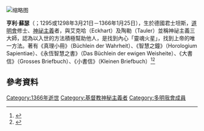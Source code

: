 {{multiple issues|
{{Expand language|time=2016-04-01T04:01:19+00:00}}
{{expand|time=2016-04-01T04:01:19+00:00}}
{{expert|time=2016-04-01T04:01:19+00:00}}
}}
[[File:Suso_bild.jpg|缩略图]]
{{Christian mysticism |expanded=13th/14th}}

'''亨利·蘇瑟'''（{{lang-de|Heinrich Seuse}}；1295或1298年3月21日－1366年1月25日），生於德國君士坦斯，[[道明會|道明會]]修士、[[神祕主義|神祕主義]]者，與艾克哈（Eckhart）及陶勒（Tauler）並稱神祕主義三大師，認為以入世的方法積極幫助他人，是找到內心「靈魂火星」，找到上帝的唯一方法。著有《真理小冊》（Büchlein der Wahrheit）、《智慧之鐘》（Horologium Sapientiae）、《永恆智慧之書》（Das Büchlein der ewigen Weisheite）、《大書信》（Grosses Briefbuch）、《小書信》（Kleinen Briefbuch）<ref>{{Cite web |url=https://www.heiligenlexikon.de/BiographienH/Heinrich_Seuse.htm |title=Ökumenisches Heiligenlexikon |accessdate=2016-03-27 |archive-date=2021-01-23 |archive-url=https://web.archive.org/web/20210123072051/https://www.heiligenlexikon.de/BiographienH/Heinrich_Seuse.htm |dead-url=no }}</ref><ref>{{Cite web |url=http://www.muenchner-kirchennachrichten.de/tagesheilige/tagesheiliger/article/heinrich-seuse.html |title=Heinrich Seuse |accessdate=2016-03-27 |archive-date=2016-03-27 |archive-url=https://archive.is/20160327161408/http://www.muenchner-kirchennachrichten.de/tagesheilige/tagesheiliger/article/heinrich-seuse.html |dead-url=no }}</ref>

==參考資料==
<references />

{{Authority control}}
{{德國人物小作品}}

{{DEFAULTSORT:Suso, Henry}}
[[Category:1366年逝世|Category:1366年逝世]]
[[Category:基督教神秘主義者|Category:基督教神秘主義者]]
[[Category:多明我會成員|Category:多明我會成員]]
